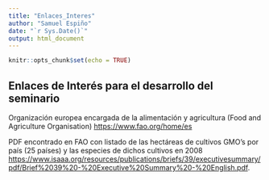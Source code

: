 ```yaml
---
title: "Enlaces_Interes"
author: "Samuel Espiño"
date: "`r Sys.Date()`"
output: html_document
---
```


```r
knitr::opts_chunk$set(echo = TRUE)
```

## Enlaces de Interés para el desarrollo del seminario

Organización europea encargada de la alimentación y agricultura (Food and Agriculture Organisation) <https://www.fao.org/home/es>

PDF encontrado en FAO con listado de las hectáreas de cultivos GMO's por país (25 países) y las especies de dichos cultivos en 2008 <https://www.isaaa.org/resources/publications/briefs/39/executivesummary/pdf/Brief%2039%20-%20Executive%20Summary%20-%20English.pdf>.